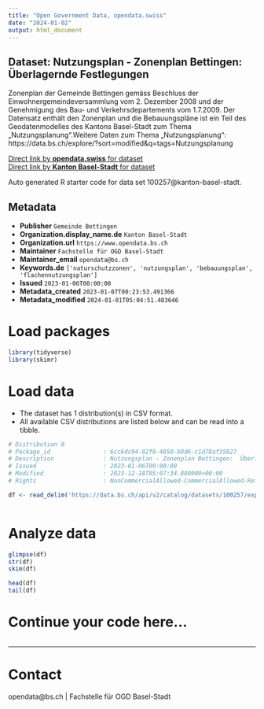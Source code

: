 ```yaml
---
title: "Open Government Data, opendata.swiss"
date: "2024-01-02"
output: html_document
---
```


## Dataset: Nutzungsplan - Zonenplan Bettingen:  Überlagernde Festlegungen

Zonenplan der Gemeinde Bettingen gemäss Beschluss der Einwohnergemeindeversammlung vom 2. Dezember 2008 und der Genehmigung des Bau- und Verkehrsdepartements vom 1.7.2009. Der Datensatz enthält den Zonenplan und die Bebauungspläne ist ein Teil des Geodatenmodelles des Kantons Basel-Stadt zum Thema „Nutzungsplanung“.Weitere Daten zum Thema „Nutzungsplanung“: https://data.bs.ch/explore/?sort=modified&q=tags=Nutzungsplanung

[Direct link by **opendata.swiss** for dataset](https://opendata.swiss/de/dataset/nutzungsplan-zonenplan-bettingen-uberlagernde-festlegungen)<br>
[Direct link by **Kanton Basel-Stadt** for dataset](https://data.bs.ch/explore/dataset/100257/)

Auto generated R starter code for data set 100257@kanton-basel-stadt.

## Metadata

- **Publisher** `Gemeinde Bettingen`
- **Organization.display_name.de** `Kanton Basel-Stadt`
- **Organization.url** `https://www.opendata.bs.ch`
- **Maintainer** `Fachstelle für OGD Basel-Stadt`
- **Maintainer_email** `opendata@bs.ch`
- **Keywords.de** `['naturschutzzonen', 'nutzungsplan', 'bebauungsplan', 'flachennutzungsplan']`
- **Issued** `2023-01-06T00:00:00`
- **Metadata_created** `2023-01-07T00:23:53.491366`
- **Metadata_modified** `2024-01-01T05:04:51.483646`


# Load packages

```r

library(tidyverse)
library(skimr)

```

# Load data

-   The dataset has 1 distribution(s) in CSV format.
-   All available CSV distributions are listed below and can be read into a tibble.

```r

# Distribution 0
# Package_id               : 6cc6dc94-82f8-4850-b8d6-c1d78af35827
# Description              : Nutzungsplan - Zonenplan Bettingen:  Überlagernde Festlegungen (csv)
# Issued                   : 2023-01-06T00:00:00
# Modified                 : 2023-12-18T05:07:34.880000+00:00
# Rights                   : NonCommercialAllowed-CommercialAllowed-ReferenceRequired

df <- read_delim('https://data.bs.ch/api/v2/catalog/datasets/100257/exports/csv')



```

# Analyze data

```r

glimpse(df)
str(df)
skim(df)

head(df)
tail(df)

```

# Continue your code here...

```r

```

------------------------------------------------------------------------

# Contact

opendata@bs.ch | Fachstelle für OGD Basel-Stadt
